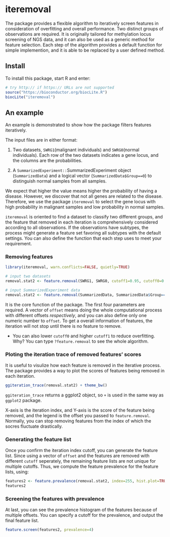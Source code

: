 <!--
%\VignetteEngine{knitr::knitr}
%\VignetteIndexEntry{An introduction to iteremoval}
-->

# iteremoval
The package provides a flexible algorithm to iteratively screen features in consideration of overfitting and overall performance. Two distinct groups of observations are required. It is originally tailored for methylation locus screening of NGS data, and it can also be used as a generic method for feature selection. Each step of the algorithm provides a default function for simple implemention, and it is able to be replaced by a user defined method.

## Install
To install this package, start R and enter:

```{r eval=FALSE}
# try http:// if https:// URLs are not supported
source("https://bioconductor.org/biocLite.R")
biocLite("iteremoval")
```

## An example
An example is demonstrated to show how the package filters features iteratively.

The input files are in either format:

1. Two datasets, `SWRG1`(malignant individuals) and `SWRG0`(normal individuals). Each row of the two datasets indicates a gene locus, and the columns are the probabilities. 

2. A `SummarizedExperiment::`SummarizedExperiment object (`SummarizedData`) and a logical vector (`SummarizedData$Group==0`) to distinguish normal samples from all samples.

We expect that higher the value means higher the probability of having a disease. However, we discover that not all genes are related to the disease. Therefore, we use the package `iteremoval` to select the gene locus with high probability in malignant samples and low probability in normal samples. 

`iteremoval` is oriented to find a dataset to classify two different groups, and the feature that removed in each iteration is comprehensively considered according to all observations. If the observations have subtypes, the process might generate a feature set favoring all subtypes with the default settings. You can also define the function that each step uses to meet your requirement.

### Removing features
```{r}
library(iteremoval, warn.conflicts=FALSE, quietly=TRUE)

# input two datasets
removal.stat2 <- feature.removal(SWRG1, SWRG0, cutoff1=0.95, cutoff0=0.95, offset=c(0.25, 0.5, 2, 4))
```

```{r eval=FALSE}
# input SummarizedExperiment data
removal.stat2 <- feature.removal(SummarizedData, SummarizedData$Group==0, cutoff1=0.95, cutoff0=0.95, offset=c(0.25, 0.5, 2, 4))
```

It is the core function of the package. The first four parameters are required. A vector of `offset` means doing the whole computational process with different offsets *respectively*, and you can also define only one numeric number to `offset`. To get a overall information of features, the iteration will not stop until there is no feature to remove.

- You can also lower `cutoff0` and higher `cutoff1` to reduce overfitting. Why? You can type `?feature.removal` to see the whole algorithm.

### Ploting the iteration trace of removed features' scores
It is useful to visulize how each feature is removed in the iterative process. The package provides a way to plot the scores of features being removed in each iteration.

```{r echo=TRUE}
ggiteration_trace(removal.stat2) + theme_bw()
```

`ggiteration_trace` returns a ggplot2 object, so `+` is used in the same way as `ggplot2` package.

X-axis is the iteration index, and Y-axis is the score of the feature being removed, and the legend is the offset you passed to `feature.removal`. Normally, you can stop removing features from the index of which the socres fluctuate drastically.

### Generating the feature list
Once you confirm the iteration index cutoff, you can generate the feature list. Since using a vector of `offset` and the features are removed with different `cutoff` seperately, the remaining feature lists are not unique for multiple cutoffs. Thus, we compute the feature prevalence for the feature lists, using:

```{r echo=TRUE}
features2 <- feature.prevalence(removal.stat2, index=255, hist.plot=TRUE)
features2
```

### Screening the features with prevalence
At last, you can see the prevalence histogram of the features because of multiple offsets. You can specify a cutoff for the prevalence, and output the final feature list.

```{r echo=TRUE}
feature.screen(features2, prevalence=4)
```
